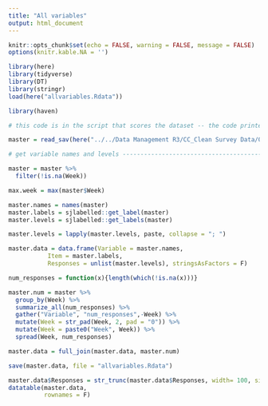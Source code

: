 ```yaml
---
title: "All variables"
output: html_document
---
```


```r
knitr::opts_chunk$set(echo = FALSE, warning = FALSE, message = FALSE)
options(knitr.kable.NA = '')
```

```r
library(here)
library(tidyverse)
library(DT)
library(stringr)
load(here("allvariables.Rdata"))
```

```r

library(haven)

# this code is in the script that scores the dataset -- the code printed here is not evaluated, but just copied over so others can see how I made the table.

master = read_sav(here("../../Data Management R3/CC_Clean Survey Data/00_R3 MasterFile/MasterFile_groupings.sav"))

# get variable names and levels -------------------------------------------

master = master %>%
  filter(!is.na(Week))

max.week = max(master$Week)

master.names = names(master)
master.labels = sjlabelled::get_label(master)
master.levels = sjlabelled::get_labels(master)

master.levels = lapply(master.levels, paste, collapse = "; ")

master.data = data.frame(Variable = master.names,
           Item = master.labels,
           Responses = unlist(master.levels), stringsAsFactors = F)

num_responses = function(x){length(which(!is.na(x)))}

master.num = master %>%
  group_by(Week) %>%
  summarize_all(num_responses) %>%
  gather("Variable", "num_responses",-Week) %>%
  mutate(Week = str_pad(Week, 2, pad = "0")) %>%
  mutate(Week = paste0("Week", Week)) %>%
  spread(Week, num_responses)

master.data = full_join(master.data, master.num)

save(master.data, file = "allvariables.Rdata")
```


```r
master.data$Responses = str_trunc(master.data$Responses, width= 100, side = "right")
datatable(master.data, 
          rownames = F)
```

